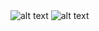 

<Row>
  <Column colLg={4} colMd={4} noGutterSm>
    <HomepageTile
      ratio="1:1" 
      hoverDark
      transparentImage="images/tooltip-components.svg"
      subtitle="Components"
      title="Carbon X"
      actionIcon="resources"
      link="https://www.carbondesignsystem.com/"
      target="_blank"
    />
    <HomepageTile
      ratio="1:1" 
      theme="dark"
      subtitle="Design Kit"
      title="Explore & Create"
      actionIcon="resources"
      identityIcon="images/SketchIcon.svg"
      link="https://www.carbondesignsystem.com/getting-started/designers#get-the-kit"
      target="_blank"
    />
  </Column>
  <Column colLg={4} colMd={4} noGutterSm>
    <HomepageTile
      ratio="1:1" 
      theme="dark"
      subtitle="Elements"
      title="2x Grid"
      actionIcon="article"
      transparentImage="images/grid-temp.png"
      link="https://www.ibm.com/design/language/elements/2x-grid/"
      target="_blank"
    />
    <HomepageTile
      ratio="1:1" 
      theme="dark"
      subtitle="GitHub Repo"
      title="Design & development"
      actionIcon="resources"
      identityIcon="images/GitHubIcon.svg"
      link="https://github.com/IBM/carbon-elements"
      target="_blank"
    />
  </Column>
  <Column colLg={4} colMd={4} noGutterSm>
    <HomepageTile
      ratio="1:2" 
      theme="dark"
      hoverDark
      backgroundColor="#8a3ffc" // if omitted, defaults to #282828
      transparentImage="images/three-icons-stacked.svg"
      subtitle="Icons"
      title="Icon usage"
      actionIcon="article"
      link="https://www.ibm.com/design/language/elements/icons/"
      target="_blank"
    />
  </Column>
  <Column colLg={4} colMd={4} noGutterSm>
    <HomepageTile
      ratio="2:1" 
      theme="dark"
      subtitle="Elements"
      title="Color in UI"
      actionIcon=""
      link="https://www.ibm.com/design/language/elements/color-ui/"
      target="_blank"
    />
    <HomepageTile
      ratio="1:1" 
      marginTop="50%"
      theme="dark"
      hoverDark
      contentOnHover
      image="images/blue1.jpg"
      subtitle="Elements"
      title="Color Palette"
      actionIcon="article"
      link="https://www.ibm.com/design/language/elements/color/"
      target="_blank"
    />
  </Column>
  <Column colLg={8} noGutterSm>
    <HomepageTile
      ratio="1:1" 
      theme="dark"
      hoverDark
      image="/images/landing-color-grid.svg"
      subtitle="Elements"
      title="Color Palette"
      actionIcon="article"
      link="https://www.ibm.com/design/language/elements/color/"
      target="_blank"
    />
  </Column>
  <Column colLg={4} colMd={4} noGutterSm>
    <HomepageTile
      ratio="1:1" 
      theme="dark"
      backgroundColor="rgb(6, 31, 128)" // if omitted, defaults to #282828
      transparentImage="images/type-scales.svg"
      actionIcon="no-icon"
      link="https://www.ibm.com/design/language/elements/type-specs-ui/"
      target="_blank"
    />
  </Column>
  <Column colLg={4} colMd={4} noGutterSm>
    <HomepageTile
      ratio="1:1" 
      theme="dark"
      subtitle="Elements"
      title="Type Specs"
      actionIcon="article"
      link="https://www.ibm.com/design/language/elements/type-specs-ui/"
      target="_blank"
    />
  </Column>
</Row>
<Row>
  <Column colLg={4} colMd={4} noGutterSm>
    <HomepageTile
      ratio="1:1" 
      theme="dark"
      image="images/landing-plex-animation.gif"
      actionIcon="no-icon"
      link="https://www.ibm.com/design/language/elements/type-basics/"
      target="_blank"
    />
    <HomepageTile
      ratio="2:1" 
      theme="dark"
      subtitle="Elements"
      title="Typeface"
      actionIcon="article"
      link="https://www.ibm.com/design/language/elements/typeface/"
      target="_blank"
    />
  </Column>
  <Column colLg={8} noGutterLg>
  <HomepageTile
    ratio="1:1"
    image="images/product-gallery.jpg"
    actionIcon="no-icon">
    <HomepageTile
      ratio="4:1" 
      theme="dark"
      subtitle="Gallery"
      title="IBM Services"
      actionIcon="article"
      link="https://www.ibm.com/design/language/gallery/"
      target="_blank"
    />
    </HomepageTile>
  </Column>
</Row>
<Row>
  <Column colLg={12} noGutterLg>
    <HomepageTile
      ratio="16:9"
      image="images/landing-photography-gallery-2.jpg"
      actionIcon="no-icon">
      <Carousel id="c1" count="1 2" nav={false} fade={true} autoplay>
        <img
          src="images/landing-photography-gallery-1-mobile.jpg"
          alt="alt text"
        />
        <img
          src="images/landing-photography-gallery-2.jpg"
          alt="alt text"
        />
      </Carousel>
      <HomepageTile
        ratio="6:1" 
        theme="dark"
        subtitle="Elements"
        title="Photography"
        actionIcon="article"
        link="https://www.ibm.com/design/language/elements/photography/"
        target="_blank"
      />
    </HomepageTile>
  </Column>
</Row>
<Row className="homepage-tiles--end">
  <Column colLg={8} noGutterLg>
  <HomepageTile
    ratio="1:1"
    image="images/landing-gallery-watson-duo-phone.jpg"
    actionIcon="no-icon">
      <HomepageTile
        ratio="4:1" 
        theme="dark"
        subtitle="Case Study"
        title="Coming soon"
        actionIcon="disabled"
        disabled
    />
    </HomepageTile>
  </Column>
  <Column colLg={4} colMd={4} noGutterSm>
    <HomepageTile
      ratio="1:1" 
      theme="dark"
      subtitle="Philosophy"
      title="Principles"
      actionIcon="article"
      link="https://www.ibm.com/design/language/philosophy/principles"
      target="_blank"
    />
  </Column>
  <Column colLg={4} colMd={4} noGutterSm>
    <HomepageTile
      ratio="1:1" 
      theme="dark"
      hoverDark
      backgroundColor="#bb8eff"
      image="images/landing-illustration-ibm-rand-logo.svg"
      actionIcon="no-icon"
      link="https://www.ibm.com/design/language/philosophy/"
      target="_blank"
    />
  </Column>
  <Column colLg={4} colMd={4} noGutterSm>
    <HomepageTile
      ratio="1:1" 
      theme="dark"
      subtitle="Philosophy"
      title="Start smart"
      transparentImage="images/big-arrow.svg"
      actionIcon="no-icon"
      link="https://www.ibm.com/design/language/philosophy/"
      target="_blank"
    />
  </Column>
</Row>
